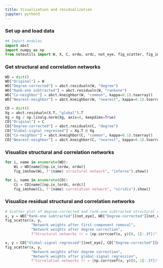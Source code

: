 ```yaml
---
title: Visualization and residualization
jupyter: python3
---
```


### Set up and load data

```python

## Import modules
import abct
import numpy as np
from noteutils import W, X, C, ordw, ordc, not_eye, fig_scatter, fig_imshow

```

### Get structural and correlation networks

```python

WD = dict()
WD["Original"] = W
WD["Degree-corrected"] = abct.residualn(W, "degree")
WD["Rank-one subtracted"] = abct.residualn(W, "rankone")
WD["Co-neighbor"] = abct.kneighbor(W, "common", kappa=0.1).toarray()
WD["Nearest-neighbor"] = abct.kneighbor(W, "nearest", kappa=0.1).toarray()

CD = dict()
Xg = abct.residualn(X.T, "global").T
Xg = Xg / np.linalg.norm(Xg, axis=0, keepdims=True)
CD["Original"] = C
CD["Degree-corrected"] = abct.residualn(C, "degree")
CD["Global-signal regressed"] = Xg.T @ Xg
CD["Co-neighbor"] = abct.kneighbor(C, "common", kappa=0.1).toarray()
CD["Nearest-neighbor"] = abct.kneighbor(C, "nearest", kappa=0.1).toarray()

```

### Visualize structural and correlation networks

```python

for i, name in enumerate(WD):
    Wi = WD[name][np.ix_(ordw, ordw)]
    fig_imshow(Wi, f"{name} structural network", "inferno").show()

for i, name in enumerate(CD):
    Ci = CD[name][np.ix_(ordc, ordc)]
    fig_imshow(Ci, f"{name} correlation network", "viridis").show()

```

### Visualize residual structural and correlation networks

```python

# Scatter plot of degree-corrected and rank-one subtracted structural networks
x, y = WD["Rank-one subtracted"][not_eye], WD["Degree-corrected"][not_eye]
fig_scatter(x, y, 
            "Network weights after first-component removal",
            "Network weights after degree correction",
            f"Structural networks (r = {np.corrcoef(x, y)[0, 1]:.3f})").show()

x, y = CD["Global-signal regressed"][not_eye], CD["Degree-corrected"][not_eye]
fig_scatter(x, y, 
            "Network weights after degree correction",
            "Network weights after global-signal regression",
            f"Correlation networks (r = {np.corrcoef(x, y)[0, 1]:.3f})").show()

```
